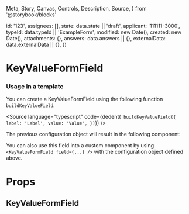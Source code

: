   Meta,
  Story,
  Canvas,
  Controls,
  Description,
  Source,
} from '@storybook/blocks'


  id: '123',
  assignees: [],
  state: data.state || 'draft',
  applicant: '111111-3000',
  typeId: data.typeId || 'ExampleForm',
  modified: new Date(),
  created: new Date(),
  attachments: {},
  answers: data.answers || {},
  externalData: data.externalData || {},
})

<Meta of={KeyValueFormFieldStories} />

# KeyValueFormField

### Usage in a template

You can create a KeyValueFormField using the following function `buildKeyValueField`.

<Source
  language="typescript"
  code={dedent(`
    buildKeyValueField({
      label: 'Label',
      value: 'Value',
    })`)}
/>

The previous configuration object will result in the following component:

<Canvas>
  <Story of={KeyValueFormFieldStories.Default} />
</Canvas>

You can also use this field into a custom component by using `<KeyValueFormField field={...} />` with the configuration object defined above.

# Props

## KeyValueFormField

<Controls />
